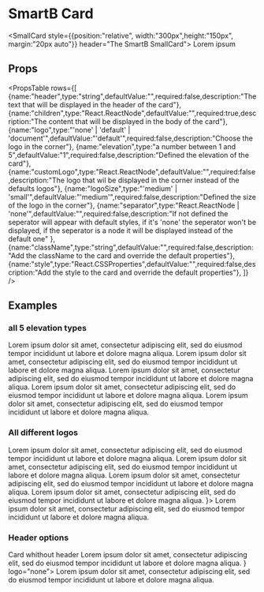 
<Meta title="Overview|Components/SmallCard" />

# SmartB Card


<SmallCard style={{position:"relative", width:"300px",height:"150px", margin:"20px auto"}} header="The SmartB SmallCard">
    <Typography variant="body2" color="textSecondary" component="p" align="center">
        Lorem ipsum
    </Typography>
</SmallCard>


## Props

<PropsTable 
rows={[
    {name:"header",type:"string",defaultValue:"",required:false,description:"The text that will be displayed in the header of the card"},
    {name:"children",type:"React.ReactNode",defaultValue:"",required:true,description:"The content that will be displayed in the body of the card"},
    {name:"logo",type:"'none' | 'default' | 'document'",defaultValue:"'default'",required:false,description:"Choose the logo in the corner"},
    {name:"elevation",type:"a number between 1 and 5",defaultValue:"1",required:false,description:"Defined the elevation of the card"},
    {name:"customLogo",type:"React.ReactNode",defaultValue:"",required:false,description:"The logo that wil be displayed in the corner instead of the defaults logos"},
    {name:"logoSize",type:"'medium' | 'small'",defaultValue:"'medium'",required:false,description:"Defined the size of the logo in the corner"},
    {name:"separator",type:"React.ReactNode | 'none'",defaultValue:"",required:false,description:"If not defined the seperator will appear with default styles, if it's 'none' the seperator won't be displayed, if the seperator is a node it will be displayed instead of the default one" },
    {name:"className",type:"string",defaultValue:"",required:false,description:"Add the className to the card and override the default properties"},
    {name:"style",type:"React.CSSProperties",defaultValue:"",required:false,description:"Add the style to the card and override the default properties"},
]} />

## Examples

### all 5 elevation types 
<Preview>
    <SmallCard style={{position:"relative", width:"300px", margin:"20px"}} header="elevation 1">
        <Typography variant="body2" color="textSecondary" component="p" align="center" elevation={1}>
            Lorem ipsum dolor sit amet, consectetur adipiscing elit, sed do eiusmod tempor incididunt ut labore et dolore magna aliqua.
        </Typography>
    </SmallCard>
    <SmallCard style={{position:"relative", width:"300px", margin:"20px"}} header="elevation 2" elevation={2}>
        <Typography variant="body2" color="textSecondary" component="p" align="center">
            Lorem ipsum dolor sit amet, consectetur adipiscing elit, sed do eiusmod tempor incididunt ut labore et dolore magna aliqua.
        </Typography>
    </SmallCard>
    <SmallCard style={{position:"relative", width:"300px", margin:"20px"}} header="elevation 3" elevation={3}>
        <Typography variant="body2" color="textSecondary" component="p" align="center">
            Lorem ipsum dolor sit amet, consectetur adipiscing elit, sed do eiusmod tempor incididunt ut labore et dolore magna aliqua.
        </Typography>
    </SmallCard>
    <SmallCard style={{position:"relative", width:"300px", margin:"20px"}} header="elevation 4" elevation={4}>
        <Typography variant="body2" color="textSecondary" component="p" align="center">
            Lorem ipsum dolor sit amet, consectetur adipiscing elit, sed do eiusmod tempor incididunt ut labore et dolore magna aliqua.
        </Typography>
    </SmallCard>
    <SmallCard style={{position:"relative", width:"300px", margin:"20px"}} header="elevation 5" elevation={5}>
        <Typography variant="body2" color="textSecondary" component="p" align="center">
            Lorem ipsum dolor sit amet, consectetur adipiscing elit, sed do eiusmod tempor incididunt ut labore et dolore magna aliqua.
        </Typography>
    </SmallCard>
</Preview>

### All different logos

<Preview>
    <SmallCard style={{position:"relative", width:"300px", margin:"20px"}} header="Default logo">
        <Typography variant="body2" color="textSecondary" component="p" align="center">
            Lorem ipsum dolor sit amet, consectetur adipiscing elit, sed do eiusmod tempor incididunt ut labore et dolore magna aliqua.
        </Typography>
    </SmallCard>
    <SmallCard style={{position:"relative", width:"300px", margin:"20px"}} header="Document logo" logo="document">
        <Typography variant="body2" color="textSecondary" component="p" align="center">
            Lorem ipsum dolor sit amet, consectetur adipiscing elit, sed do eiusmod tempor incididunt ut labore et dolore magna aliqua.
        </Typography>
    </SmallCard>
    <SmallCard style={{position:"relative", width:"300px", margin:"20px"}} header="small logo" logoSize="small">
        <Typography variant="body2" color="textSecondary" component="p" align="center">
            Lorem ipsum dolor sit amet, consectetur adipiscing elit, sed do eiusmod tempor incididunt ut labore et dolore magna aliqua.
        </Typography>
    </SmallCard>
    <SmallCard style={{position:"relative", width:"300px", margin:"20px"}} header="whithout logo" logo="none">
        <Typography variant="body2" color="textSecondary" component="p" align="center">
            Lorem ipsum dolor sit amet, consectetur adipiscing elit, sed do eiusmod tempor incididunt ut labore et dolore magna aliqua.
        </Typography>
    </SmallCard>
    <SmallCard style={{position:"relative", width:"300px", margin:"20px"}} header="custom logo" logoSize="small" customLogo={<AccountCircle style={{width:"40px", height:"40px"}}/>}>
        <Typography variant="body2" color="textSecondary" component="p" align="center">
            Lorem ipsum dolor sit amet, consectetur adipiscing elit, sed do eiusmod tempor incididunt ut labore et dolore magna aliqua.
        </Typography>
    </SmallCard>
</Preview>

### Header options

<Preview>
    <SmallCard style={{position:"relative", width:"300px", margin:"20px"}} logo="none">
        <Typography variant="body2" color="textSecondary" component="p" align="center">
            Card whithout header
        </Typography>
    </SmallCard>
    <SmallCard style={{position:"relative", width:"300px", margin:"20px"}} header="Card whithout seperator" separator="none" logo="none">
        <Typography variant="body2" color="textSecondary" component="p" align="center">
            Lorem ipsum dolor sit amet, consectetur adipiscing elit, sed do eiusmod tempor incididunt ut labore et dolore magna aliqua.
        </Typography>
    </SmallCard>
     <SmallCard style={{position:"relative", width:"300px", margin:"20px"}} header="Card whith a custom seperator" separator={<div style={{background:"aqua",height: "1px",width: "60%", position: 'absolute', left:"20%"}}></div>} logo="none">
        <Typography variant="body2" color="textSecondary" component="p" align="center">
            Lorem ipsum dolor sit amet, consectetur adipiscing elit, sed do eiusmod tempor incididunt ut labore et dolore magna aliqua.
        </Typography>
    </SmallCard>
</Preview>